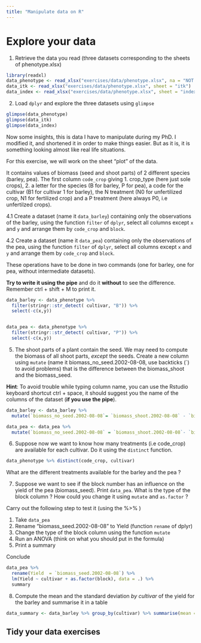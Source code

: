 ```yaml
---
title: "Manipulate data on R"
---
```



# Explore your data


1. Retrieve the data you read (three datasets corresponding to the sheets of phenotype.xlsx)

```r
library(readxl)
data_phenotype <- read_xlsx("exercises/data/phenotype.xlsx", na = "NOT MEASURED")
data_itk <- read_xlsx("exercises/data/phenotype.xlsx", sheet = "itk")
data_index <- read_xlsx("exercises/data/phenotype.xlsx", sheet = "index")


```

2. Load `dplyr` and explore the three datasets using `glimpse`

```r

glimpse(data_phenotype)
glimpse(data_itk)
glimpse(data_index)

```


Now some insights, this is data I have to manipulate during my PhD. I modified it, and shortened it in order to make things easier. But as it is, it is something looking almost like real life situations.



For this exercise, we will work on the sheet "plot" of the data.

It contains values of biomass (seed and shoot parts) of 2 different species (barley, pea). The first column `code_crop` giving 1. crop_type (here just sole crops), 2. a letter for the species (B for barley, P for pea), a code for the cultivar (B1 for cultivar 1 for barley), the N treatment (N0 for unfertilized crop, N1 for fertilized crop) and a P treatment (here always P0, i.e unfertilzed crops).

4.1 Create a dataset  (name it `data_barley`) containing only the observations of the barley, using the function `filter` of `dplyr`, select all columns except `x` and `y` and arrange them by `code_crop` and `block`.

4.2 Create a dataset  (name it `data_pea`) containing only the observations of the pea, using the function `filter` of `dplyr`, select all columns except `x` and `y` and arrange them by `code_crop` and `block`.

These operations have to be done in two commands (one for barley, one for pea, without intermediate datasets).

__Try to write it using the pipe__ and do it __without__ to see the difference.
Remember ctrl + shift + M to print it.

```r

data_barley <- data_phenotype %>% 
  filter(stringr::str_detect( cultivar, "B")) %>% 
  select(-c(x,y))


data_pea <- data_phenotype %>% 
  filter(stringr::str_detect( cultivar, "P")) %>% 
  select(-c(x,y))


```


5. The shoot parts of a plant contain the seed. We may need to compute the biomass of all shoot parts, *except* the seeds. Create a new column using `mutate` (name it biomass_no_seed.2002-08-08, use backticks (`) to avoid problems) that is the difference between the biomass_shoot and the biomass_seed.

__Hint__: To avoid trouble while typing column name, you can use the Rstudio keyboard shortcut ctrl + space, it should suggest you the name of the columns of the dataset (__if you use the pipe__).

```r

data_barley <- data_barley %>% 
  mutate(`biomass_no_seed.2002-08-08`= `biomass_shoot.2002-08-08` - `biomass_seed.2002-08-08`)

data_pea <- data_pea %>% 
  mutate(`biomass_no_seed.2002-08-08` = `biomass_shoot.2002-08-08`- `biomass_seed.2002-08-08`) 

```

6. Suppose now we want to know how many treatments (i.e code_crop) are available for each cultivar. Do it using the `distinct` function.


```r
data_phenotype %>% distinct(code_crop, cultivar)
```

What are the different treatments available for the barley and the pea ?

7. Suppose we want to see if the block number has an influence on the yield of the pea (biomass_seed).
Print `data_pea`. What is the type of the block column ? How could you change it using `mutate` and `as.factor` ?

Carry out the following step to test it (using the %>% )

1. Take `data_pea`
2. Rename "biomass_seed.2002-08-08" to Yield (function `rename` of dplyr)
3. Change the type of the block column using the function `mutate`
4. Run an ANOVA (think on what you should put in the formula)
5. Print a summary

Conclude


```r

data_pea %>% 
  rename(Yield  = `biomass_seed.2002-08-08`) %>% 
  lm(Yield ~ cultivar + as.factor(block), data = .) %>% 
  summary
```

8. Compute the mean and the standard deviation *by cultivar* of the yield for the barley and summarise it in a table

```r
data_summary <- data_barley %>% group_by(cultivar) %>% summarise(mean = mean(`biomass_seed.2002-08-08`), sd = sd(`biomass_seed.2002-08-08`))


```

## Tidy your data exercises

